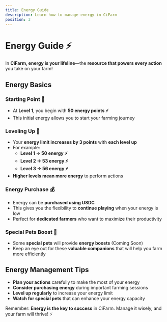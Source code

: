 ```yaml
---
title: Energy Guide
description: Learn how to manage energy in CiFarm
position: 3
---
```


# Energy Guide ⚡

In **CiFarm, energy is your lifeline**—the **resource that powers every action** you take on your farm!

## Energy Basics

### Starting Point 🏁
- At **Level 1**, you begin with **50 energy points ⚡**
- This initial energy allows you to start your farming journey

### Leveling Up 🚀
- Your **energy limit increases by 3 points** with **each level up**
- For example:
  - **Level 1 → 50 energy ⚡**
  - **Level 2 → 53 energy ⚡**
  - **Level 3 → 56 energy ⚡**
- **Higher levels mean more energy** to perform actions

### Energy Purchase 💰
- Energy can be **purchased using USDC**
- This gives you the flexibility to **continue playing** when your energy is low
- Perfect for **dedicated farmers** who want to maximize their productivity

### Special Pets Boost 🐾
- Some **special pets** will provide **energy boosts** (Coming Soon)
- Keep an eye out for these **valuable companions** that will help you farm more efficiently

## Energy Management Tips

- **Plan your actions** carefully to make the most of your energy
- **Consider purchasing energy** during important farming sessions
- **Level up regularly** to increase your energy limit
- **Watch for special pets** that can enhance your energy capacity

Remember: **Energy is the key to success** in CiFarm. Manage it wisely, and your farm will thrive! ⚡ 